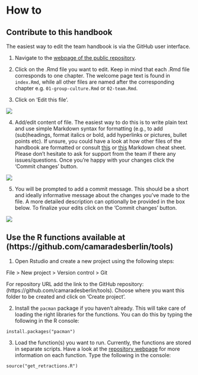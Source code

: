 # How to

## Contribute to this handbook

The easiest way to edit the team handbook is via the GitHub user interface. 

1. Navigate to the [webpage of the public repository](https://www.github.com/camaradesberlin/team-handbook). 

2. Click on the .Rmd file you want to edit. Keep in mind that each .Rmd file corresponds to one chapter. The welcome page text is found in `index.Rmd`, while all other files are named after the corresponding chapter e.g. `01-group-culture.Rmd` or `02-team.Rmd`.

3. Click on 'Edit this file'.

![](images/howto_edit.png)

4. Add/edit content of file. The easiest way to do this is to write plain text and use simple Markdown syntax for formatting (e.g., to add (sub)headings, format italics or bold, add hyperlinks or pictures, bullet points etc). If unsure, you could have a look at how other files of the handbook are formatted or consult [this](https://www.rstudio.com/wp-content/uploads/2015/02/rmarkdown-cheatsheet.pdf) or [this](https://www.github.com/adam-p/markdown-here/wiki/Markdown-Here-Cheatsheet) Markdown cheat sheet. Please don't hesitate to ask for support from the team if there any issues/questions. Once you're happy with your changes click the 'Commit changes' button.

![](images/howto_commit.png)

5. You will be prompted to add a commit message. This should be a short and ideally informative message about the changes you've made to the file. A more detailed description can optionally be provided in the box below. To finalize your edits click on the 'Commit changes' button. 


![](images/howto_commitmessage.png)

## Use the R functions available at (https://github.com/camaradesberlin/tools)

1. Open Rstudio and create a new project using the following steps:

File > New project > Version control > Git

For repository URL add the link to the GitHub repository: (https://github.com/camaradesberlin/tools). Choose where you want this folder to be created and click on 'Create project'.

2. Install the `pacman` package if you haven't already. This will take care of loading the right libraries for the functions. You can do this by typing the following in the R console:

`install.packages("pacman")`

3. Load the function(s) you want to run. Currently, the functions are stored in separate scripts. Have a look at the [repository webpage](https://github.com/camaradesberlin/tools/) for more information on each function.
Type the following in the console:

`source("get_retractions.R")`

